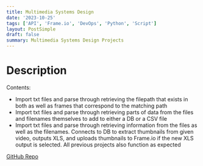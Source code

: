 ```yaml
---
title: Multimedia Systems Design
date: '2023-10-25'
tags: ['API', 'Frame.io', 'DevOps', 'Python', 'Script']
layout: PostSimple
draft: false
summary: Multimedia Systems Design Projects
---
```


# Description 

Contents: 
- Import txt files and parse through retrieving the filepath that exists in both as well as frames that correspond to the matching path
- Import txt files and parse through retrieving parts of data from the files and filenames themselves to add to either a DB or a CSV file
- Import txt files and parse through retrieving information from the files as well as the filenames. Connects to DB to extract thumbnails from given video, outputs XLS, and uploads thumbnails to Frame.io if the new XLS output is selected. All previous projects also function as expected

[GitHub Repo](https://github.com/EZRA-DVLPR/Comp_467_projects)
